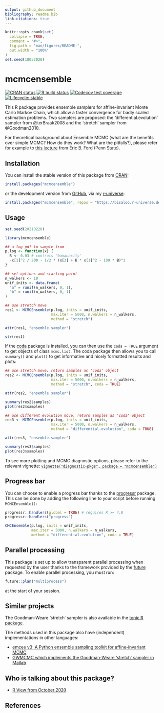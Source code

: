 ```yaml
---
output: github_document
bibliography: readme.bib
link-citations: true
---
```


<!-- README.md is generated from README.Rmd. Please edit that file -->

```r
knitr::opts_chunk$set(
  collapse = TRUE,
  comment = "#>",
  fig.path = "man/figures/README-",
  out.width = "100%"
)
set.seed(18052020)
```

# mcmcensemble

<!-- badges: start -->
[![CRAN status](https://www.r-pkg.org/badges/version-ago/mcmcensemble)](https://CRAN.R-project.org/package=mcmcensemble)
[![R build status](https://github.com/Bisaloo/mcmcensemble/workflows/R-CMD-check/badge.svg)](https://github.com/Bisaloo/mcmcensemble/actions)
[![Codecov test coverage](https://codecov.io/gh/Bisaloo/mcmcensemble/branch/master/graph/badge.svg)](https://codecov.io/gh/Bisaloo/mcmcensemble?branch=master)
[![Lifecycle: stable](https://img.shields.io/badge/lifecycle-stable-brightgreen.svg)](https://lifecycle.r-lib.org/articles/stages.html)

This R package provides ensemble samplers for affine-invariant Monte Carlo
Markov Chain, which allow a faster convergence for badly scaled estimation
problems. Two samplers are proposed: the 'differential.evolution' sampler from
@terBraak2008 and the 'stretch' sampler from @Goodman2010.

For theoretical background about Ensemble MCMC (what are the benefits over
simple MCMC? How do they work? What are the pitfalls?), please refer for example to 
[this lecture](https://doi.org/10.26207/46za-m573) from Eric B. Ford (Penn State).

## Installation

You can install the stable version of this package from 
[CRAN](https://cran.r-project.org/package=mcmcensemble):

```r
install.packages("mcmcensemble")
```

or the development version from [GitHub](https://github.com/bisaloo), via my 
[r-universe](https://bisaloo.r-universe.dev/):

```r
install.packages("mcmcensemble", repos = "https://bisaloo.r-universe.dev")
```

## Usage

```r
set.seed(20210220)
```

```r
library(mcmcensemble)

## a log-pdf to sample from
p.log <- function(x) {
  B <- 0.03 # controls 'bananacity'
  -x[1]^2 / 200 - 1/2 * (x[2] + B * x[1]^2 - 100 * B)^2
}

## set options and starting point
n_walkers <- 10
unif_inits <- data.frame(
  "a" = runif(n_walkers, 0, 1),
  "b" = runif(n_walkers, 0, 1)
)

## use stretch move
res1 <- MCMCEnsemble(p.log, inits = unif_inits,
                     max.iter = 5000, n.walkers = n_walkers,
                     method = "stretch")

attr(res1, "ensemble.sampler")

str(res1)
```

If the [coda](https://cran.r-project.org/package=coda) package is installed,
you can then use the `coda = TRUE` argument to get objects of class `mcmc.list`.
The coda package then allows you to call `summary()` and `plot()` to get 
informative and nicely formatted results and plots:

```r
## use stretch move, return samples as 'coda' object
res2 <- MCMCEnsemble(p.log, inits = unif_inits,
                     max.iter = 5000, n.walkers = n_walkers,
                     method = "stretch", coda = TRUE)

attr(res2, "ensemble.sampler")

summary(res2$samples)
plot(res2$samples)
```

```r
## use different evolution move, return samples as 'coda' object
res3 <- MCMCEnsemble(p.log, inits = unif_inits,
                     max.iter = 5000, n.walkers = n_walkers,
                     method = "differential.evolution", coda = TRUE)

attr(res3, "ensemble.sampler")

summary(res3$samples)
plot(res3$samples)
```

To see more plotting and MCMC diagnostic options, please refer to the relevant
vignette:
[`vignette("diagnostic-pkgs", package = "mcmcensemble")`](https://bisaloo.github.io/mcmcensemble/articles/diagnostic-pkgs.html)

## Progress bar

You can choose to enable a progress bar thanks to the 
[progressr](https://cran.r-project.org/package=progressr) package. This can be 
done by adding the following line to your script before running 
`MCMCEnsemble()`:

```r
progressr::handlers(global = TRUE) # requires R >= 4.0
progressr::handlers("progress")

CMCEnsemble(p.log, inits = unif_inits,
            max.iter = 5000, n.walkers = n_walkers,
            method = "differential.evolution", coda = TRUE)
```


## Parallel processing

This package is set up to allow transparent parallel processing when requested 
by the user thanks to the framework provided by the 
[future](https://cran.r-project.org/package=future) package. To enable parallel 
processing, you must run:

```r
future::plan("multiprocess")
```

at the start of your session.

## Similar projects

The Goodman-Weare 'stretch' sampler is also available in the [tonic R package](https://github.com/svdataman/tonic).
 
The methods used in this package also have (independent) implementations in 
other languages:

- [emcee v3: A Python ensemble sampling toolkit for affine-invariant MCMC](https://doi.org/10.21105/joss.01864)
- [GWMCMC which implements the Goodman-Weare 'stretch' sampler in Matlab](https://github.com/grinsted/gwmcmc)

## Who is talking about this package?

- [R View from October 2020](https://rviews.rstudio.com/2020/11/19/october-2020-top-40-new-cran-packages/)

## References
